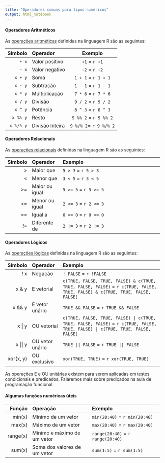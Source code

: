```yaml
---
title: "Operadores comuns para tipos numéricos"
output: html_notebook
---
```


#### Operadores Aritméticos

As [operações aritméticas](https://stat.ethz.ch/R-manual/R-devel/library/base/html/Arithmetic.html) definidas na linguagem R são as seguintes:

| Símbolo   | Operador       | Exemplo               |
|----------:|:---------------|:---------------------:|
| `+ x`     | Valor positivo | `+1` = `r +1`         | 
| `- x`     | Valor negativo | `-2` = `r -2`         |
| `x + y`   | Soma           | `1 + 1`  = `r 1 + 1`  |
| `x - y`   | Subtração      | `1 - 1`  = `r 1 - 1`  |
| `x * y`   | Multiplicação  | `7 * 6`  = `r 7 * 6`  |
| `x / y`   | Divisão        | `9 / 2`  = `r 9 / 2`  |
| `x ^ y`   | Potência       | `8 ^ 3`  = `r 8 ^ 3`  |
| `x %% y`  | Resto          | `9 %% 2` = `r 9 %% 2` |
| `x %/% y` | Divisão Inteira| `9 %/% 2`= `r 9 %/% 2`|

#### Operadores Relacionais

As [operações relacionais](https://stat.ethz.ch/R-manual/R-devel/library/base/html/Comparison.html) definidas na linguagem R são as seguintes:

| Símbolo   | Operador        | Exemplo                                               |
|----------:|:----------------|:------------------------------------------------------|
| >         | Maior que       | `5 > 3` = `r 5 > 3`                                   |
| <         | Menor que       | `3 < 5` = `r 3 < 5`                                   |
| >=        | Maior ou igual  | `5 >= 5` = `r 5 >= 5`                                 |
| <=        | Menor ou igual  | `2 <= 3` = `r 2 <= 3`                                 |
| ==        | Igual a         | `0 == 0` = `r 0 == 0`                                 |
| !=        | Diferente de    | `2 != 3` = `r 2 != 3`                                 |


#### Operadores Lógicos

As [operações lógicas](https://stat.ethz.ch/R-manual/R-devel/library/base/html/Logic.html) definidas na linguagem R são as seguintes:

| Símbolo   | Operador        | Exemplo                                               |
|----------:|:----------------|:------------------------------------------------------|
| ! x       | Negação         | `! FALSE` = `r !FALSE`                                |
| x & y     | E vetorial      | `c(TRUE, FALSE, TRUE, FALSE) & c(TRUE, TRUE, FALSE, FALSE)` = `r c(TRUE, FALSE, TRUE, FALSE) & c(TRUE, TRUE, FALSE, FALSE)`|
| x && y    | E vetor unário  | `TRUE && FALSE` = `r TRUE && FALSE`                   |
| x \| y    | OU vetorial     | `c(TRUE, FALSE, TRUE, FALSE) | c(TRUE, TRUE, FALSE, FALSE)` = `r c(TRUE, FALSE, TRUE, FALSE) | c(TRUE, TRUE, FALSE, FALSE)`|
| x \|\| y  | OU vetor unário | `TRUE || FALSE` = `r TRUE || FALSE`                   |
| xor(x, y) | OU exclusivo    | `xor(TRUE, TRUE)` = `r xor(TRUE, TRUE)`               |

As operações E e OU unitárias existem para serem aplicadas em testes condicionais e predicados. Falaremos mais sobre predicados na aula de programação funcional.


#### Algumas funções numéricas úteis

| Função    | Operação                     | Exemplo                           |
|----------:|:-----------------------------|:----------------------------------|
| min(x)    | Mínimo de um vetor           | `min(20:40)` = `r min(20:40)`     |
| max(x)    | Máximo de um vetor           | `max(20:40)` = `r max(20:40)`     |
| range(x)  | Mínimo e máximo de um vetor  | `range(20:40)` = `r range(20:40)` |
| sum(x)    | Soma dos valores de um vetor | `sum(1:5)` = `r sum(1:5)`         |
